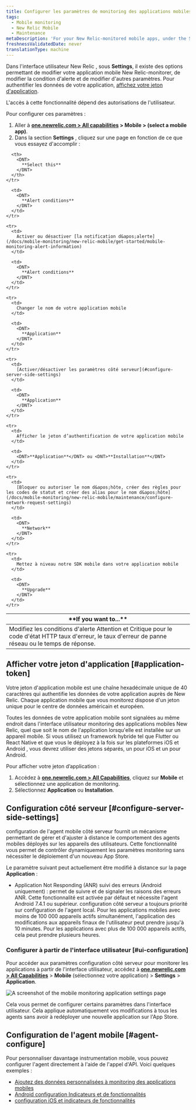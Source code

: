 ```yaml
---
title: Configurer les paramètres de monitoring des applications mobiles
tags:
  - Mobile monitoring
  - New Relic Mobile
  - Maintenance
metaDescription: 'For your New Relic-monitored mobile apps, under the Settings tab there are options for editing various settings.'
freshnessValidatedDate: never
translationType: machine
---
```


Dans l&apos;interface utilisateur New Relic <InlinePopover type="mobile" />, sous <DNT>**Settings**</DNT>, il existe des options permettant de modifier votre application mobile New Relic-monitorer, de modifier la condition d&apos;alerte et de modifier d&apos;autres paramètres. Pour authentifier les données de votre application, [affichez votre jeton d&apos;application](/docs/mobile-monitoring/new-relic-mobile/maintenance/configure-settings-for-mobile-monitoring/#application-token).

<Callout variant="important">
  L&apos;accès à cette fonctionnalité dépend des autorisations de l&apos;utilisateur.
</Callout>

Pour configurer ces paramètres :

1. Aller à <DNT>**[one.newrelic.com &gt; All capabilities](https://one.newrelic.com/all-capabilities) &gt; Mobile &gt; (select a mobile app)**</DNT>.
2. Dans la section **Settings** , cliquez sur une page en fonction de ce que vous essayez d&apos;accomplir :

<table>
  <thead>
    <tr>
      <th width={350}>
        <DNT>
          **If you want to...**
        </DNT>
      </th>

      <th>
        <DNT>
          **Select this**
        </DNT>
      </th>
    </tr>
  </thead>

  <tbody>
    <tr>
      <td>
        Modifiez les conditions d&apos;alerte Attention et Critique pour le code d&apos;état HTTP taux d&apos;erreur, le taux d&apos;erreur de panne réseau ou le temps de réponse.
      </td>

      <td>
        <DNT>
          **Alert conditions**
        </DNT>
      </td>
    </tr>

    <tr>
      <td>
        Activer ou désactiver [la notification d&apos;alerte](/docs/mobile-monitoring/new-relic-mobile/get-started/mobile-monitoring-alert-information)
      </td>

      <td>
        <DNT>
          **Alert conditions**
        </DNT>
      </td>
    </tr>

    <tr>
      <td>
        Changer le nom de votre application mobile
      </td>

      <td>
        <DNT>
          **Application**
        </DNT>
      </td>
    </tr>

    <tr>
      <td>
        [Activer/désactiver les paramètres côté serveur](#configure-server-side-settings)
      </td>

      <td>
        <DNT>
          **Application**
        </DNT>
      </td>
    </tr>

    <tr>
      <td>
        Afficher le jeton d’authentification de votre application mobile
      </td>

      <td>
        <DNT>**Application**</DNT> ou <DNT>**Installation**</DNT>
      </td>
    </tr>

    <tr>
      <td>
        [Bloquer ou autoriser le nom d&apos;hôte, créer des règles pour les codes de statut et créer des alias pour le nom d&apos;hôte](/docs/mobile-monitoring/new-relic-mobile/maintenance/configure-network-request-settings)
      </td>

      <td>
        <DNT>
          **Network**
        </DNT>
      </td>
    </tr>

    <tr>
      <td>
        Mettez à niveau notre SDK mobile dans votre application mobile
      </td>

      <td>
        <DNT>
          **Upgrade**
        </DNT>
      </td>
    </tr>
  </tbody>
</table>

## Afficher votre jeton d&apos;application [#application-token]

Votre jeton d&apos;application mobile est une chaîne hexadécimale unique de 40 caractères qui authentifie les données de votre application auprès de New Relic. Chaque application mobile que vous monitorez dispose d&apos;un jeton unique pour le centre de données américain et européen.

Toutes les données de votre application mobile sont signalées au même endroit dans l&apos;interface utilisateur monitoring des applications mobiles New Relic, quel que soit le nom de l&apos;application lorsqu&apos;elle est installée sur un appareil mobile. Si vous utilisez un framework hybride tel que Flutter ou React Native et que vous le déployez à la fois sur les plateformes iOS et Android , vous devrez utiliser des jetons séparés, un pour iOS et un pour Android.

Pour afficher votre jeton d’application :

1. Accédez à <DNT>**[one.newrelic.com &gt; All Capabilities](https://one.newrelic.com/all-capabilities)**</DNT>, cliquez sur <DNT>**Mobile**</DNT> et sélectionnez une application de monitoring.
2. Sélectionnez <DNT>**Application**</DNT> ou <DNT>**Installation**</DNT>.

## Configuration côté serveur [#configure-server-side-settings]

configuration de l&apos;agent mobile côté serveur fournit un mécanisme permettant de gérer et d&apos;ajuster à distance le comportement des agents mobiles déployés sur les appareils des utilisateurs. Cette fonctionnalité vous permet de contrôler dynamiquement les paramètres monitoring sans nécessiter le déploiement d&apos;un nouveau App Store.

Le paramètre suivant peut actuellement être modifié à distance sur la page **Application** :

* Application Not Responding (ANR) suivi des erreurs (Android uniquement) : permet de suivre et de signaler les raisons des erreurs ANR. Cette fonctionnalité est activée par défaut et nécessite l&apos;agent Android 7.4.1 ou supérieur. <Callout variant="important">configuration côté serveur a toujours priorité sur configuration de l&apos;agent local. Pour les applications mobiles avec moins de 100 000 appareils actifs simultanément, l&apos;application des modifications aux appareils finaux de l&apos;utilisateur peut prendre jusqu&apos;à 10 minutes. Pour les applications avec plus de 100 000 appareils actifs, cela peut prendre plusieurs heures.</Callout>

### Configurer à partir de l&apos;interface utilisateur [#ui-configuration]

Pour accéder aux paramètres configuration côté serveur pour monitorer les applications à partir de l&apos;interface utilisateur, accédez à <DNT>**[one.newrelic.com &gt; All Capabilities](https://one.newrelic.com/all-capabilities)**</DNT> &gt; <DNT>**Mobile**</DNT> (sélectionnez votre application) &gt; <DNT>**Settings**</DNT> &gt; <DNT>**Application**</DNT>.

<img title="Mobile monitoring application settings" alt="A screenshot of the mobile monitoring application settings page" src="/images/mobile_screenshot-full_mobile-app-settings.webp" />

Cela vous permet de configurer certains paramètres dans l&apos;interface utilisateur. Cela applique automatiquement vos modifications à tous les agents sans avoir à redéployer une nouvelle application sur l&apos;App Store.

## Configuration de l&apos;agent mobile [#agent-configure]

Pour personnaliser davantage instrumentation mobile, vous pouvez configurer l&apos;agent directement à l&apos;aide de l&apos;appel d&apos;API. Voici quelques exemples :

* [Ajoutez des données personnalisées à monitoring des applications mobiles](/docs/mobile-monitoring/new-relic-mobile/maintenance/add-custom-data-new-relic-mobile)
* [Android configuration Indicateurs et de fonctionnalités](/docs/mobile-monitoring/new-relic-mobile-android/install-configure/android-agent-configuration-feature-flags)
* [configuration iOS et indicateurs de fonctionnalités](/docs/mobile-monitoring/new-relic-mobile-ios/api-guides/ios-agent-configuration-feature-flags)